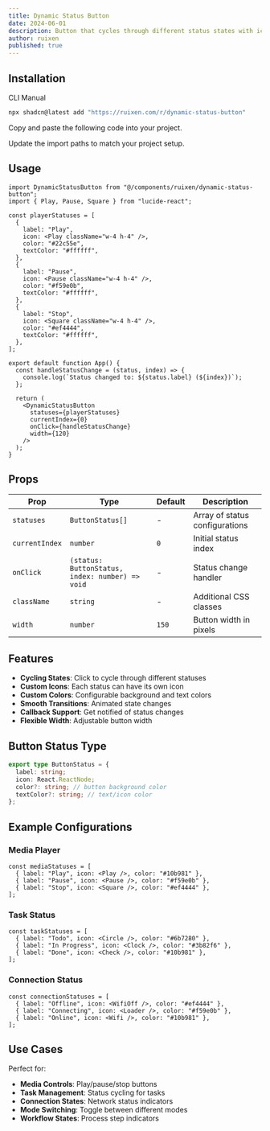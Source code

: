```yaml
---
title: Dynamic Status Button
date: 2024-06-01
description: Button that cycles through different status states with icons and colors
author: ruixen
published: true
---
```


<ComponentPreview name="dynamic-status-button-demo" category="buttons" />

## Installation

<Tabs defaultValue="cli">

<TabsList>
  <TabsTrigger value="cli">CLI</TabsTrigger>
  <TabsTrigger value="manual">Manual</TabsTrigger>
</TabsList>
<TabsContent value="cli">

```bash
npx shadcn@latest add "https://ruixen.com/r/dynamic-status-button"
```

</TabsContent>

<TabsContent value="manual">

<Steps>

<Step>Copy and paste the following code into your project.</Step>

<ComponentSource name="dynamic-status-button" />

<Step>Update the import paths to match your project setup.</Step>

</Steps>

</TabsContent>

</Tabs>

## Usage

```tsx
import DynamicStatusButton from "@/components/ruixen/dynamic-status-button";
import { Play, Pause, Square } from "lucide-react";

const playerStatuses = [
  {
    label: "Play",
    icon: <Play className="w-4 h-4" />,
    color: "#22c55e",
    textColor: "#ffffff",
  },
  {
    label: "Pause",
    icon: <Pause className="w-4 h-4" />,
    color: "#f59e0b",
    textColor: "#ffffff",
  },
  {
    label: "Stop",
    icon: <Square className="w-4 h-4" />,
    color: "#ef4444",
    textColor: "#ffffff",
  },
];

export default function App() {
  const handleStatusChange = (status, index) => {
    console.log(`Status changed to: ${status.label} (${index})`);
  };

  return (
    <DynamicStatusButton
      statuses={playerStatuses}
      currentIndex={0}
      onClick={handleStatusChange}
      width={120}
    />
  );
}
```

## Props

| Prop           | Type                                            | Default | Description                    |
| -------------- | ----------------------------------------------- | ------- | ------------------------------ |
| `statuses`     | `ButtonStatus[]`                                | -       | Array of status configurations |
| `currentIndex` | `number`                                        | `0`     | Initial status index           |
| `onClick`      | `(status: ButtonStatus, index: number) => void` | -       | Status change handler          |
| `className`    | `string`                                        | -       | Additional CSS classes         |
| `width`        | `number`                                        | `150`   | Button width in pixels         |

## Features

- **Cycling States**: Click to cycle through different statuses
- **Custom Icons**: Each status can have its own icon
- **Custom Colors**: Configurable background and text colors
- **Smooth Transitions**: Animated state changes
- **Callback Support**: Get notified of status changes
- **Flexible Width**: Adjustable button width

## Button Status Type

```typescript
export type ButtonStatus = {
  label: string;
  icon: React.ReactNode;
  color?: string; // button background color
  textColor?: string; // text/icon color
};
```

## Example Configurations

### Media Player

```tsx
const mediaStatuses = [
  { label: "Play", icon: <Play />, color: "#10b981" },
  { label: "Pause", icon: <Pause />, color: "#f59e0b" },
  { label: "Stop", icon: <Square />, color: "#ef4444" },
];
```

### Task Status

```tsx
const taskStatuses = [
  { label: "Todo", icon: <Circle />, color: "#6b7280" },
  { label: "In Progress", icon: <Clock />, color: "#3b82f6" },
  { label: "Done", icon: <Check />, color: "#10b981" },
];
```

### Connection Status

```tsx
const connectionStatuses = [
  { label: "Offline", icon: <WifiOff />, color: "#ef4444" },
  { label: "Connecting", icon: <Loader />, color: "#f59e0b" },
  { label: "Online", icon: <Wifi />, color: "#10b981" },
];
```

## Use Cases

Perfect for:

- **Media Controls**: Play/pause/stop buttons
- **Task Management**: Status cycling for tasks
- **Connection States**: Network status indicators
- **Mode Switching**: Toggle between different modes
- **Workflow States**: Process step indicators
